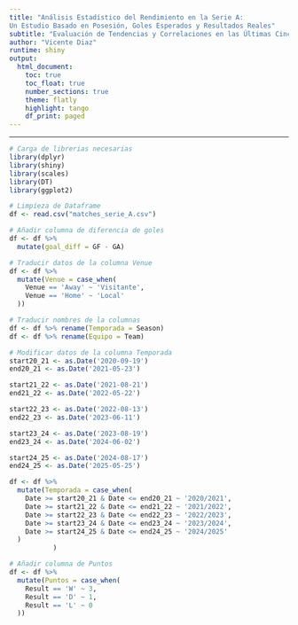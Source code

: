 ```yaml
---
title: "Análisis Estadístico del Rendimiento en la Serie A:
Un Estudio Basado en Posesión, Goles Esperados y Resultados Reales"
subtitle: "Evaluación de Tendencias y Correlaciones en las Últimas Cinco Temporadas"
author: "Vicente Diaz"
runtime: shiny 
output:
  html_document:
    toc: true
    toc_float: true
    number_sections: true
    theme: flatly
    highlight: tango
    df_print: paged
---
```


 ---
 
```r
# Carga de librerias necesarias
library(dplyr)
library(shiny)
library(scales)
library(DT)
library(ggplot2)

# Limpieza de Dataframe
df <- read.csv("matches_serie_A.csv")

# Añadir columna de diferencia de goles
df <- df %>% 
  mutate(goal_diff = GF - GA)

# Traducir datos de la columna Venue
df <- df %>%
  mutate(Venue = case_when(
    Venue == 'Away' ~ 'Visitante',
    Venue == 'Home' ~ 'Local'
  ))

# Traducir nombres de la columnas
df <- df %>% rename(Temporada = Season)
df <- df %>% rename(Equipo = Team)

# Modificar datos de la columna Temporada
start20_21 <- as.Date('2020-09-19')
end20_21 <- as.Date('2021-05-23')

start21_22 <- as.Date('2021-08-21')
end21_22 <- as.Date('2022-05-22')

start22_23 <- as.Date('2022-08-13')
end22_23 <- as.Date('2023-06-11')

start23_24 <- as.Date('2023-08-19')
end23_24 <- as.Date('2024-06-02')

start24_25 <- as.Date('2024-08-17')
end24_25 <- as.Date('2025-05-25')

df <- df %>%
  mutate(Temporada = case_when(
    Date >= start20_21 & Date <= end20_21 ~ '2020/2021',
    Date >= start21_22 & Date <= end21_22 ~ '2021/2022',
    Date >= start22_23 & Date <= end22_23 ~ '2022/2023',
    Date >= start23_24 & Date <= end23_24 ~ '2023/2024',
    Date >= start24_25 & Date <= end24_25 ~ '2024/2025'
  )
           )

# Añadir columna de Puntos
df <- df %>%
  mutate(Puntos = case_when(
    Result == 'W' ~ 3,
    Result == 'D' ~ 1,
    Result == 'L' ~ 0
  ))
```